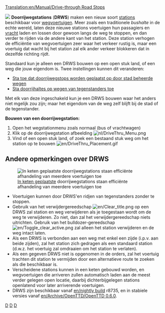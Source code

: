 [[Translation:en/Manual/Drive-through Road Stops]]


[[File:en/DriveThru Bus Stops.gif|left|]]
'''Doorrijwegstations''' ('''DRWS''') maken een nieuw soort [[nl/Manual/Stations|stations]] beschikbaar voor [[nl/wegvoertuigen|wegvoertuigen]]. Meer zoals een traditionele ''bushalte'' in de echte wereld, laten deze nieuwe stations voertuigen hun passagiers en [[nl/vracht|vracht]] laden en lossen door gewoon langs de weg te stoppen, en dan verder te rijden via de andere kant van het station. Deze station verhogen de efficiëntie van wegvoertuigen zeer waar het verkeer rustig is, maar een voertuig dat wacht bij het station zal elk ander verkeer blokkeren dat in dezelfde richting rijdt.

Standaard kun je alleen een DRWS bouwen op een open stuk land, of een weg die jouw eigendom is. Twee instellingen kunnen dit veranderen: 

* [[nl/Archive/Manual/Settings/Geavanceerde instellingen/Stations#Sta_toe_dat_doorrijwegstops_worden_geplaatst_op_door_stad_beheerde_wegen|Sta toe dat doorrijwegstops worden geplaatst op door stad beheerde wegen]]
* [[nl/Archive/Manual/Settings/Geavanceerde instellingen/Stations#Sta_doorrijhaltes_op_wegen_van_tegenstanders_toe|Sta doorrijhaltes op wegen van tegenstanders toe]]

Met elk van deze ingeschakeld kun je een DRWS bouwen waar het anders niet mgelijk zou zijn; maar het eigendom van de weg zelf blijft bij de stad of de tegenstander. 

'''Bouwen van een doorrijwegstation:'''
#Open het wegstationmenu zoals normaal (bus of vrachtwagen)
#Klik op de doorrijwegstation afbeelding [[File:nl/DriveThru Menu.png|none]]
#Vind of een open stuk land, of zoek een bestaand stuk weg om het station op te bouwen [[File:en/DriveThru Placement.gif|none]]

==Andere opmerkingen over DRWS==
[[File:en/DriveThru Multiple.gif|frame|[[nl/Manual/Laadperrons#Multistop|In keten geplaatste]] doorrijwegstations staan efficiënte afhandeling van meerdere voertuigen toe]]
*Voertuigen kunnen door DRWS'en ridjen van tegenstanders zonder te stoppen.
*Gebruik van het verwijdergereedschap [[File:en/Clear title.png]] op een DRWS zal station en weg verwijderen als je toegestaan wordt om de weg te verwijderen. Zo niet, dan zal het verwijdergereedschap niets uitrichten. Gebruik van het bulldozer-gereedschap [[File:en/Toggle clear active.png]] zal alleen het station verwijderen en de weg intact laten.
*Als een DRWS is verbonden aan een weg met enkel een zijde (i.p.v. aan beide zijden), zal het station zich gedragen als een standaard station (d.w.z. het voertuig zal omdraaien om het station te verlaten).
*Als een gegeven DRWS niet is opgenomen in de orders, zal het voertuig trachten dit station te vermijden door een alternatieve route te zoeken als die beschikbaar is.
*Verscheidene stations kunnen in een keten gebouwd worden, en wegvoertuigen die arriveren zullen automatisch laden aan de meest verder gelegen open locatie, daarbij dichterbijgelegen stations openlatend voor later arriverende voertuigen.
*DRWS zijn beschikbaar vanaf [[en/nightly build]] r8735, en in stabiele versies vanaf [[en/Archive/OpenTTD/OpenTTD 0.6.0]].

[[Category:en/0.6.0 Features|D]]
[[Category:nl/Constructie|D]]
[[Category:nl/Spelen|D]]